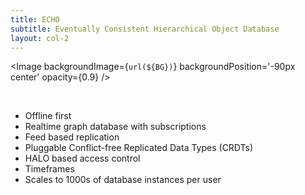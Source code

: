 ```yaml
---
title: ECHO
subtitle: Eventually Consistent Hierarchical Object Database
layout: col-2
---
```



<Image
  backgroundImage={`url(${BG})`}
  backgroundPosition='-90px center'
  opacity={0.9}
/>

<br/>

- Offline first
- Realtime graph database with subscriptions
- Feed based replication
- Pluggable Conflict-free Replicated Data Types (CRDTs)
- HALO based access control
- Timeframes
- Scales to 1000s of database instances per user
